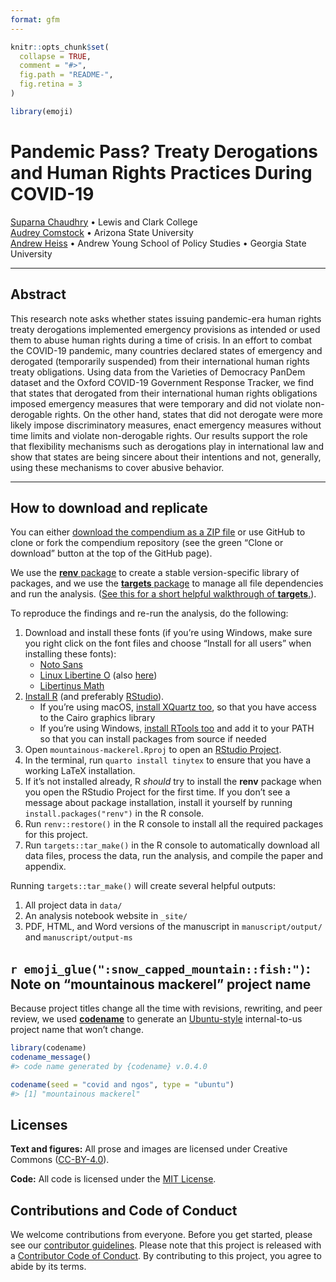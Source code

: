 ```yaml
---
format: gfm
---
```


<!-- README.md is generated from README.qmd. Please edit that file -->

```r
knitr::opts_chunk$set(
  collapse = TRUE,
  comment = "#>",
  fig.path = "README-",
  fig.retina = 3
)

library(emoji)
```

# Pandemic Pass? Treaty Derogations and Human Rights Practices During COVID-19

<!-- badges: start -->
<!-- badges: end -->

[Suparna Chaudhry](https://www.suparnachaudhry.com/) • Lewis and Clark College  
[Audrey Comstock](https://audreylcomstock.weebly.com/) • Arizona State University  
[Andrew Heiss](https://www.andrewheiss.com/) • Andrew Young School of Policy Studies • Georgia State University

---

## Abstract

This research note asks whether states issuing pandemic-era human rights treaty derogations implemented emergency provisions as intended or used them to abuse human rights during a time of crisis. In an effort to combat the COVID-19 pandemic, many countries declared states of emergency and derogated (temporarily suspended) from their international human rights treaty obligations. Using data from the Varieties of Democracy PanDem dataset and the Oxford COVID-19 Government Response Tracker, we find that states that derogated from their international human rights obligations imposed emergency measures that were temporary and did not violate non-derogable rights. On the other hand, states that did not derogate were more likely impose discriminatory measures, enact emergency measures without time limits and violate non-derogable rights. Our results support the role that flexibility mechanisms such as derogations play in international law and show that states are being sincere about their intentions and not, generally, using these mechanisms to cover abusive behavior.

---

## How to download and replicate

You can either [download the compendium as a ZIP file](/archive/main.zip) or use GitHub to clone or fork the compendium repository (see the green "Clone or download" button at the top of the GitHub page).

We use the [**renv** package](https://rstudio.github.io/renv/articles/renv.html) to create a stable version-specific library of packages, and we use the [**targets** package](https://docs.ropensci.org/targets/) to manage all file dependencies and run the analysis. ([See this for a short helpful walkthrough of **targets**.](https://books.ropensci.org/targets/walkthrough.html)).

To reproduce the findings and re-run the analysis, do the following:

1. Download and install these fonts (if you’re using Windows, make sure you right click on the font files and choose “Install for all users” when installing these fonts):
    - [Noto Sans](https://fonts.google.com/specimen/Noto+Sans)
    - [Linux Libertine O](https://www.cufonfonts.com/font/linux-libertine-o) (also [here](https://sourceforge.net/projects/linuxlibertine/))
    - [Libertinus Math](https://github.com/alerque/libertinus)
2. [Install R](https://cloud.r-project.org/) (and preferably [RStudio](https://www.rstudio.com/products/rstudio/download/#download)).
    - If you're using macOS, [install XQuartz too](https://www.xquartz.org/), so that you have access to the Cairo graphics library
    - If you’re using Windows, [install RTools too](https://cran.r-project.org/bin/windows/Rtools/) and add it to your PATH so that you can install packages from source if needed
3. Open `mountainous-mackerel.Rproj` to open an [RStudio Project](https://r4ds.had.co.nz/workflow-projects.html).
4. In the terminal, run `quarto install tinytex` to ensure that you have a working LaTeX installation.
5. If it's not installed already, R *should* try to install the **renv** package when you open the RStudio Project for the first time. If you don't see a message about package installation, install it yourself by running `install.packages("renv")` in the R console.
6. Run `renv::restore()` in the R console to install all the required packages for this project.
7. Run `targets::tar_make()` in the R console to automatically download all data files, process the data, run the analysis, and compile the paper and appendix.

Running `targets::tar_make()` will create several helpful outputs:

1. All project data in `data/`
2. An analysis notebook website in `_site/`
3. PDF, HTML, and Word versions of the manuscript in `manuscript/output/` and `manuscript/output-ms`


## `r emoji_glue(":snow_capped_mountain::fish:")`: Note on "mountainous mackerel" project name

Because project titles change all the time with revisions, rewriting, and peer review, we used [**codename**](http://svmiller.com/codename/) to generate an [Ubuntu-style](https://wiki.ubuntu.com/DevelopmentCodeNames) internal-to-us project name that won't change.

```r
library(codename)
codename_message()
#> code name generated by {codename} v.0.4.0

codename(seed = "covid and ngos", type = "ubuntu")
#> [1] "mountainous mackerel"
```


## Licenses

**Text and figures:** All prose and images are licensed under Creative Commons ([CC-BY-4.0](http://creativecommons.org/licenses/by/4.0/)).

**Code:** All code is licensed under the [MIT License](LICENSE.md).


## Contributions and Code of Conduct

We welcome contributions from everyone. Before you get started, please see our [contributor guidelines](CONTRIBUTING.md). Please note that this project is released with a [Contributor Code of Conduct](https://contributor-covenant.org/version/2/0/CODE_OF_CONDUCT.html). By contributing to this project, you agree to abide by its terms.
